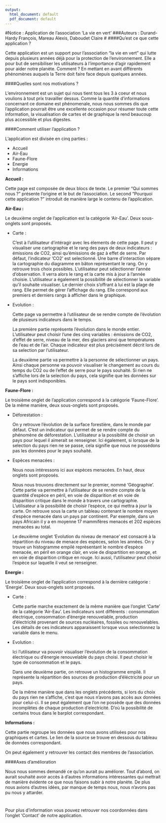 ---
output:
  html_document: default
  pdf_document: default
---
#Notice : Application de l'association 'La vie en vert'
###Auteurs : Durand-Hardy François, Mareau Alexis, Daboudet Claire
#
####Qu'est ce que cette application ?

<p>Cette application est un support pour l'association "la vie en vert" qui lutte depuis plusieurs années déjà pour la protection de l'environnement. Elle a pour but de sensibiliser les utilisateurs à l'importance d'agir rapidement pour aider notre planète. Comment ? En mettant en avant différents phénomènes auquels la Terre doit faire face depuis quelques années.</p>
 
####Quelles sont nos motivations ?

<p>L'environnement est un sujet qui nous tient tous les 3 à coeur et nous voulions à tout prix travailler dessus. Comme la quantité d'informations concernant ce domaine est phénomenale, nous nous sommes dis que l'application pourrait être une excellente occasion pour résumer toute cette information, la visualisation de cartes et de graphique la rend beaucoup plus accessible et plus digestes. </p>

####Comment utiliser l'application ?

<p>L'application est divisée en cinq parties :</p>
- Accueil <br/> 
- Air-Eau <br/>
- Faune-Flore <br/>
- Energie <br/>
- Informations <br/>

<p> <strong>Accueil :</strong> </p>
<p> Cette page est composée de deux blocs de texte. Le premier "Qui sommes nous ?" présente l'origine et le but de l'association. Le second "Pourquoi cette application ?" introduit de manière large le contenu de l'application.</p>

<p> <strong>Air-Eau :</strong> </p>
<p> Le deuxième onglet de l'application est la catégorie 'Air-Eau'. Deux sous-onglets sont proposés.</p>

- <p> Carte : </p>
<p> C'est à l'utilisateur d'intéragir avec les élements de cette page. Il peut y visualiser une cartographie et le rang des pays de deux indicateurs : émissions de CO2, ainsi qu'émissions de gaz à effet de serre. Par défaut, l'indicateur 'CO2' est selectionné. Une barre d'interaction sépare la cartographie du diagramme en bâton représentant le rang. On y retrouve trois choix possibles. L'utilisateur peut sélectionner l'année d'observation. Il verra alors le rang et la carte mis à jour à l'année choisie. L'utilisateur a également la possibilité de sélectionner la variable qu'il souhaite visualiser. Le dernier choix s'offrant à lui est la plage de rang. Elle permet de gérer l'affichage du rang. Elle correspond aux premiers et derniers rangs à afficher dans le graphique. </p>

- <p> Evolution : </p>
<p> Cette page va permettre à l'utilisateur de se rendre compte de l'évolution de plusieurs indicateurs dans le temps.</p>
<p>La première partie représente l'évolution dans le monde entier. L'utilisateur peut choisir l'une des cinq variables : émissions de CO2, d'effet de serre, niveau de la mer, des glaciers ainsi que températures de l'eau et de l'air. Chaque indicateur est plus précisément décrit lors de sa selection par l'utilisateur. </p>
<p>La deuxième partie va permettre à la personne de sélectionner un pays. Ainsi chaque personne va pouvoir visualiser le changement au cours du temps du CO2 ou de l'effet de serre pour le pays souhaité. Si rien ne s'affiche lors de la selection du pays, cela signifie que les données sur le pays sont indisponibles.</p>

<p> <strong>Faune-Flore :</strong> </p>
<p> Le troisième onglet de l'application correspond à la catégorie 'Faune-Flore'. De la même manière, deux sous-onglets sont proposés.</p>

- <p> Déforestation : </p>
<p> On y retrouve l'évolution de la surface forestière, dans le monde par défaut. C'est un indicateur qui permet de se rendre compte du phénomène de déforestation. L'utilisateur a la possibilité de choisir un pays pour lequel il aimerait se renseigner. Ici également, si lorsque de la selection du pays rien ne se passe, cela signifie que nous ne possédons pas les données pour le pays souhaité.</p>

- <p> Espèces menacées : </p>
<p> Nous nous intéressons ici aux espèces menacées. En haut, deux onglets sont proposés.</p>
<p> Nous nous trouvons directement sur le premier, nommé 'Géographie'. Cette partie va permettre à l'utilisateur de se rendre compte de la quantité d'espèce en péril, en voie de disparition et en voie de disparition critique dans le monde à travers une cartographie. L'utilisateur a la possibilité de choisir l'espèce, ce qui mettra à jour la carte. On retrouve sous la carte un tableau contenant le nombre moyen d'espèce menacée dans un pays par continent. Par exemple, dans un pays Africain il y a en moyenne 17 mammifères menacés et 202 espèces menacées au total.</p>
<p> Le deuxième onglet 'Evolution du niveau de menace' est consacré à la répartition du niveau de menace des espèces, selon les années. On y trouve un histogramme empilé représentant le nombre d'espèce menacée, en péril en orange clair, en voie de dispartition en orange, et en voie de disparition critique en rouge.  Ici aussi, l'utilisateur peut choisir l'espèce sur laquelle il veut se renseigner.</p>

<p> <strong>Energie :</strong> </p>
<p> Le troisième onglet de l'application correspond à la dernière catégorie : 'Energie'. Deux sous-onglets sont proposés.</p>

- <p> Carte : </p>
<p> Cette partie marche exactement de la même manière que l'onglet 'Carte' de la catégorie 'Air-Eau'. Les indicateurs sont différents : consommation électrique, consommation d'énergie renouvelable, production d'électricité provenant de sources nucléaires, fossiles ou renouvelables. Les détails de ces indicateurs apparaissent lorsque vous selectionnez la variable dans le menu. </p>
- <p> Evolution : </p>
<p> Ici l'utilisateur va pouvoir visualiser l'évolution de la consommation électrique ou d'énergie renouvelable du pays choisi. Il peut choisir le type de consommation et le pays. </p>
<p> Dans une deuxième partie, on retrouve un histogramme empilé. Il représente la répartition des sources de production d'éléctricité pour un pays.</p>
<p> De la même manière que dans les onglets précédents, si lors du choix du pays rien ne s'affiche, c'est que nous n'avons pas accès aux données pour celui-ci. Il se peut également que l'on ne possède que des données incomplètes de chaque production d'electricité. D'où la possibilité de certains trous dans le barplot correspondant. </p>

<p> <strong>Informations :</strong> </p>
<p>Cette partie regroupe les données que nous avons utilisées pour nos graphiques et cartes. Le lien de la source se trouve en dessous du tableau de données correspondant.</p>
<p>On peut également y retrouver les contact des membres de l'association. </p>

####Axes d'amélioration

<p>Nous nous sommes demandé ce qu'on aurait pu améliorer. Tout d'abord, on aurait souhaité avoir accès à d'autres informations intéressantes qui mettrait de manière évidente ce que nous faisons subir à notre planète. De plus nous avions d'autres idées, par manque de temps nous, nous n'avons pas pu nous y attarder.</p>
#
Pour plus d'information vous pouvez retrouver nos coordonnées dans l'onglet 'Contact' de notre application.